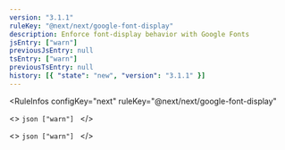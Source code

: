 ```yaml
---
version: "3.1.1"
ruleKey: "@next/next/google-font-display"
description: Enforce font-display behavior with Google Fonts
jsEntry: ["warn"]
previousJsEntry: null
tsEntry: ["warn"]
previousTsEntry: null
history: [{ "state": "new", "version": "3.1.1" }]
---
```


<RuleInfos 
  configKey="next" 
  ruleKey="@next/next/google-font-display" 
>
  <>
    ```json
    ["warn"]
    ```
  </>

  <>
    ```json
    ["warn"]
    ```
  </>
</RuleInfos>
